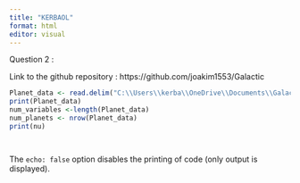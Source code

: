 ```yaml
---
title: "KERBAOL"
format: html
editor: visual
---
```


Question 2 :

Link to the github repository : https://github.com/joakim1553/Galactic

```r
Planet_data <- read.delim("C:\\Users\\kerba\\OneDrive\\Documents\\Galactic\\data\\Planet+data.csv", sep=':')
print(Planet_data)
num_variables <-length(Planet_data)
num_planets <- nrow(Planet_data)
print(nu)




```

The `echo: false` option disables the printing of code (only output is displayed).
